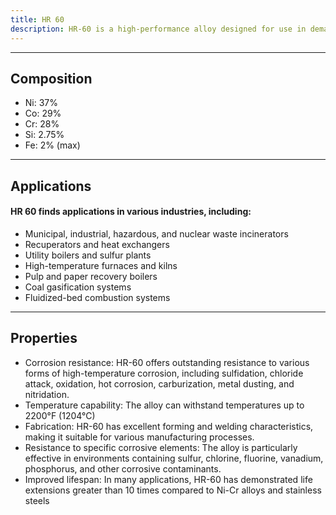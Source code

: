 ---
title: HR 60
description: HR-60 is a high-performance alloy designed for use in demanding industrial applications. HR-60's combination of high-temperature strength, corrosion resistance, and fabricability makes it a valuable material for use in challenging industrial environments where conventional alloys may fail prematurely.
---


---

## Composition

<Card className='properties'>
  <ul>
    <li>Ni: 37%</li>
    <li>Co: 29%</li>
    <li>Cr: 28%</li>
    <li>Si: 2.75%</li>
    <li>Fe: 2% (max)</li>
  </ul>
</Card>

---

## Applications

#### HR 60 finds applications in various industries, including:

- Municipal, industrial, hazardous, and nuclear waste incinerators
- Recuperators and heat exchangers
- Utility boilers and sulfur plants
- High-temperature furnaces and kilns
- Pulp and paper recovery boilers
- Coal gasification systems
- Fluidized-bed combustion systems

---

## Properties

- Corrosion resistance: HR-60 offers outstanding resistance to various forms of high-temperature corrosion, including sulfidation, chloride attack, oxidation, hot corrosion, carburization, metal dusting, and nitridation.
- Temperature capability: The alloy can withstand temperatures up to 2200°F (1204°C)
- Fabrication: HR-60 has excellent forming and welding characteristics, making it suitable for various manufacturing processes.
- Resistance to specific corrosive elements: The alloy is particularly effective in environments containing sulfur, chlorine, fluorine, vanadium, phosphorus, and other corrosive contaminants.
- Improved lifespan: In many applications, HR-60 has demonstrated life extensions greater than 10 times compared to Ni-Cr alloys and stainless steels
